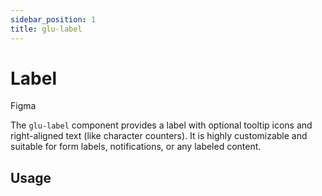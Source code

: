 ```yaml
---
sidebar_position: 1
title: glu-label
---
```


# Label


<p style={{ display: 'flex', gap: '1rem', alignItems: 'center' }}>
  <glu-button target="_blank" rel="noopener noreferrer" href="https://www.figma.com/design/jSs4mJxj7dJbXsCE1IHtqt/GelatoUI-Design-System-(V-0.1.0)?node-id=258-3312&t=G3knoTAyO51IvQay-0">Figma</glu-button>
</p>

The `glu-label` component provides a label with optional tooltip icons and right-aligned text (like character counters). It is highly customizable and suitable for form labels, notifications, or any labeled content.

## Usage

<LabelBasicUsage />

<LabelReadme />

